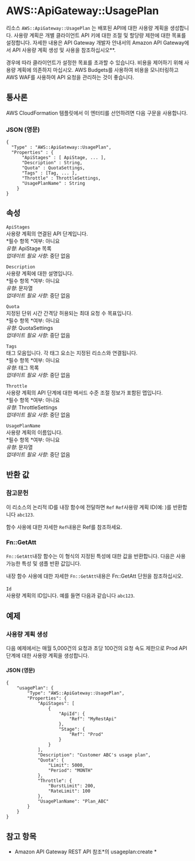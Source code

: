 # AWS::ApiGateway::UsagePlan

리소스 `AWS::ApiGateway::UsagePlan` 는 배포된 API에 대한 사용량 계획을 생성합니다. 사용량 계획은 개별 클라이언트 API 키에 대한 조절 및 할당량 제한에 대한 목표를 설정합니다. 자세한 내용은 API Gateway 개발자 안내서의 Amazon API Gateway에서 API 사용량 계획 생성 및 사용을 참조하십시오\*\*.

경우에 따라 클라이언트가 설정한 목표를 초과할 수 있습니다. 비용을 제어하기 위해 사용량 계획에 의존하지 마십시오. AWS Budgets를 사용하여 비용을 모니터링하고 AWS WAF를 사용하여 API 요청을 관리하는 것이 좋습니다.

## 통사론

AWS CloudFormation 템플릿에서 이 엔터티를 선언하려면 다음 구문을 사용합니다.

### JSON (영문)

```
{
  "Type" : "AWS::ApiGateway::UsagePlan",
  "Properties" : {
      "ApiStages" : [ ApiStage, ... ],
      "Description" : String,
      "Quota" : QuotaSettings,
      "Tags" : [Tag, ... ],
      "Throttle" : ThrottleSettings,
      "UsagePlanName" : String
    }
}
```

## 속성

`ApiStages`  
사용량 계획의 연결된 API 단계입니다.  
*필수 항목 *여부: 아니요  
_유형_: ApiStage 목록  
_업데이트 필요 사항_: 중단 없음

`Description`  
사용량 계획에 대한 설명입니다.  
*필수 항목 *여부: 아니요  
_유형_: 문자열  
_업데이트 필요 사항_: 중단 없음

`Quota`  
지정된 단위 시간 간격당 허용되는 최대 요청 수 목표입니다.  
*필수 항목 *여부: 아니요  
_유형_: QuotaSettings  
_업데이트 필요 사항_: 중단 없음

`Tags`  
태그 모음입니다. 각 태그 요소는 지정된 리소스와 연결됩니다.  
*필수 항목 *여부: 아니요  
_유형_: 태그 목록  
_업데이트 필요 사항_: 중단 없음

`Throttle`  
사용량 계획의 API 단계에 대한 메서드 수준 조절 정보가 포함된 맵입니다.  
*필수 항목 *여부: 아니요  
_유형_: ThrottleSettings  
_업데이트 필요 사항_: 중단 없음

`UsagePlanName`  
사용량 계획의 이름입니다.  
*필수 항목 *여부: 아니요  
_유형_: 문자열  
_업데이트 필요 사항_: 중단 없음

## 반환 값

### 참고문헌

이 리소스의 논리적 ID를 내장 함수에 전달하면 `Ref` `Ref`사용량 계획 ID(예: )를 반환합니다 `abc123`.

함수 사용에 대한 자세한 `Ref`내용은 Ref를 참조하세요.

### Fn::GetAtt

`Fn::GetAtt`내장 함수는 이 형식의 지정된 특성에 대한 값을 반환합니다. 다음은 사용 가능한 특성 및 샘플 반환 값입니다.

내장 함수 사용에 대한 자세한 `Fn::GetAtt`내용은 Fn::GetAtt 단원을 참조하십시오.

####

`Id`  
사용량 계획의 ID입니다. 예를 들면 다음과 같습니다 `abc123`.

## 예제

### 사용량 계획 생성

다음 예제에서는 매월 5,000건의 요청과 초당 100건의 요청 속도 제한으로 Prod API 단계에 대한 사용량 계획을 생성합니다.

#### JSON (영문)

```
{
    "usagePlan": {
        "Type": "AWS::ApiGateway::UsagePlan",
        "Properties": {
            "ApiStages": [
                {
                    "ApiId": {
                        "Ref": "MyRestApi"
                    },
                    "Stage": {
                        "Ref": "Prod"
                    }
                }
            ],
            "Description": "Customer ABC's usage plan",
            "Quota": {
                "Limit": 5000,
                "Period": "MONTH"
            },
            "Throttle": {
                "BurstLimit": 200,
                "RateLimit": 100
            },
            "UsagePlanName": "Plan_ABC"
        }
    }
}
```

## 참고 항목

- Amazon API Gateway REST API 참조*의 usageplan:create *
